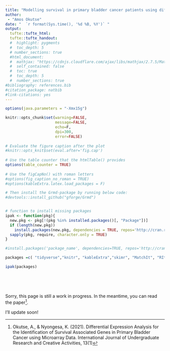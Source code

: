 ```yaml
---
title: "Modelling survival in primary bladder cancer patients using differentially expressed genes (DEGs)"
author: 
 - "Amos Okutse"
date: "  `r format(Sys.time(), '%d %B, %Y')` "
output:
  tufte::tufte_html:
  tufte::tufte_handout: 
  #  highlight: pygments
  #  toc_depth: 5
  # number_sections: true
  #html_document:
  #  mathjax: "https://cdnjs.cloudflare.com/ajax/libs/mathjax/2.7.5/MathJax.js?config=TeX-AMS_CHTML.js"
  #  self_contained: false  
  #  toc: true
  #  toc_depth: 5
  #  number_sections: true
#bibliography: references.bib
#citation_package: natbib
#link-citations: yes
---
```


```r
options(java.parameters = "-Xmx15g")

knitr::opts_chunk$set(warning=FALSE,
                      message=FALSE,
                      echo=F,
                      dpi=300,
                      error=FALSE)
 
# Evaluate the figure caption after the plot
#knitr::opts_knit$set(eval.after='fig.cap')
 
# Use the table counter that the htmlTable() provides
options(table_counter = TRUE)
 
# Use the figCapNo() with roman letters
#options(fig_caption_no_roman = TRUE)
#options(kableExtra.latex.load_packages = F)

# Then install the Grmd-package by running below code:
#devtools::install_github("gforge/Grmd")


# function to install missing packages
ipak <- function(pkg){
  new.pkg <- pkg[!(pkg %in% installed.packages()[, "Package"])]
  if (length(new.pkg))
    install.packages(new.pkg, dependencies = TRUE, repos='http://cran.rstudio.com/')
  sapply(pkg, require, character.only = TRUE)
}

#install.packages('package_name', dependencies=TRUE, repos='http://cran.rstudio.com/')

packages =c( "tidyverse","knitr", "kableExtra","skimr", "MatchIt", "RItools","optmatch", "ggplot2", "tufte", "tufterhandout", "fontawesome", "icons")

ipak(packages)
```


<br>

<br>

Sorry, this page is still a work in progress. In the meantime, you can read the paper^[Okutse, A., & Nyongesa, K. (2021). Differential Expression Analysis for the Identification of Survival Associated Genes in Primary Bladder Cancer using Microarray Data. International Journal of Undergraduate Research and Creative Activities, 13(1)].

I'll update soon!








